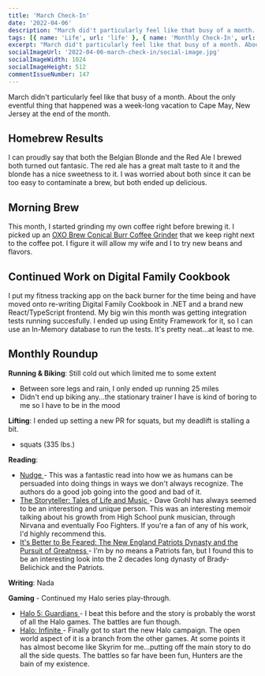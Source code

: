```yaml
---
title: 'March Check-In'
date: '2022-04-06'
description: "March did't particularly feel like that busy of a month. About the only eventful thing that happened was a week-long vacation to Cape May, New Jersey at the end of the month."
tags: [{ name: 'Life', url: 'life' }, { name: 'Monthly Check-In', url: 'monthly-check-in' }, { name: 'Homebrewing', url: 'homebrewing' }]
excerpt: "March did't particularly feel like that busy of a month. About the only eventful thing that happened was a week-long vacation to Cape May, New Jersey at the end of the month."
socialImageUrl: '2022-04-06-march-check-in/social-image.jpg'
socialImageWidth: 1024
socialImageHeight: 512
commentIssueNumber: 147
---
```


March didn't particularly feel like that busy of a month. About the only eventful thing that happened was a week-long vacation to Cape May, New Jersey at the end of the month.

## Homebrew Results

I can proudly say that both the Belgian Blonde and the Red Ale I brewed both turned out fantasic. The red ale has a great malt taste to it and the blonde has a nice sweetness to it. I was worried about both since it can be too easy to contaminate a brew, but both ended up delicious.

## Morning Brew

This month, I started grinding my own coffee right before brewing it. I picked up an <a href="https://smile.amazon.com/dp/B07CSKGLMM?psc=1&ref=ppx_yo2ov_dt_b_product_details" rel="noreferrer nofollow">OXO Brew Conical Burr Coffee Grinder</a> that we keep right next to the coffee pot. I figure it will allow my wife and I to try new beans and flavors.

## Continued Work on Digital Family Cookbook

I put my fitness tracking app on the back burner for the time being and have moved onto re-writing Digital Family Cookbook in .NET and a brand new React/TypeScript frontend. My big win this month was getting integration tests running succesfully. I ended up using Entity Framework for it, so I can use an In-Memory database to run the tests. It's pretty neat...at least to me.

## Monthly Roundup

**Running & Biking**: Still cold out which limited me to some extent

-   Between sore legs and rain, I only ended up running 25 miles
-   Didn't end up biking any...the stationary trainer I have is kind of boring to me so I have to be in the mood

**Lifting**: I ended up setting a new PR for squats, but my deadlift is stalling a bit.

-   squats (335 lbs.)

**Reading**:

-   <a href="https://bookshop.org/books/nudge-the-final-edition/9780143137009" target="_blank" rel="noreferrer nofollow">
        Nudge
    </a> - This was a fantastic read into how we as humans can be persuaded into doing things in ways we don't always recognize. The authors do a good
    job going into the good and bad of it.
-   <a href="https://bookshop.org/books/the-storyteller-tales-of-life-and-music/9780063076099" target="_blank" rel="noreferrer nofollow">
        The Storyteller: Tales of Life and Music
    </a> - Dave Grohl has always seemed to be an interesting and unique person. This was an interesting memoir talking about his growth from High School
    punk musician, through Nirvana and eventually Foo Fighters. If you're a fan of any of his work, I'd highly recommend this.
-   <a href="https://bookshop.org/books/it-s-better-to-be-feared-the-new-england-patriots-dynasty-and-the-pursuit-of-greatness/9781631498237" target="_blank" rel="noreferrer nofollow">
        It's Better to Be Feared: The New England Patriots Dynasty and the Pursuit of Greatness
    </a> - I'm by no means a Patriots fan, but I found this to be an interesting look into the 2 decades long dynasty of Brady-Belichick and the Patriots.

**Writing**: Nada

**Gaming** - Continued my Halo series play-through.

-   <a href="https://www.xbox.com/en-us/games/store/Halo-5-Guardians/BRRC2BP0G9P0" target="_blank" rel="noreferrer nofollow">
        Halo 5: Guardians
    </a> - I beat this before and the story is probably the worst of all the Halo games. The battles are fun though.
-   <a href="https://www.xbox.com/en-us/games/store/halo-the-master-chief-collection/9ntm9hxnlszx" target="_blank" rel="noreferrer nofollow">
        Halo: Infinite
    </a> - Finally got to start the new Halo campaign. The open world aspect of it is a branch from the other games. At some points it has almost become
    like Skyrim for me...putting off the main story to do all the side quests. The battles so far have been fun, Hunters are the bain of my existence.
